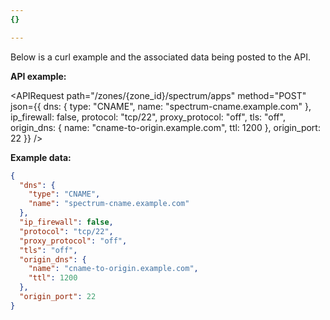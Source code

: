 ```yaml
---
{}

---
```



Below is a curl example and the associated data being posted to the API.

**API example:**

<APIRequest
  path="/zones/{zone_id}/spectrum/apps"
  method="POST"
  json={{
    dns: {
      type: "CNAME",
      name: "spectrum-cname.example.com"
    },
    ip_firewall: false,
    protocol: "tcp/22",
    proxy_protocol: "off",
    tls: "off",
    origin_dns: {
      name: "cname-to-origin.example.com",
      ttl: 1200
    },
    origin_port: 22
  }}
/>

**Example data:**

```json
{
  "dns": {
    "type": "CNAME",
    "name": "spectrum-cname.example.com"
  },
  "ip_firewall": false,
  "protocol": "tcp/22",
  "proxy_protocol": "off",
  "tls": "off",
  "origin_dns": {
    "name": "cname-to-origin.example.com",
    "ttl": 1200
  },
  "origin_port": 22
}
```

